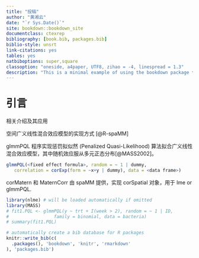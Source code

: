 --- 
title: "投稿"
author: "黄湘云"
date: "`r Sys.Date()`"
site: bookdown::bookdown_site
documentclass: ctexrep
bibliography: [book.bib, packages.bib]
biblio-style: unsrt
link-citations: yes
tables: yes
natbiboptions: super,square
classoption: "oneside, a4paper, UTF8, zihao = -4, linespread = 1.3"
description: "This is a minimal example of using the bookdown package to write a book. The output format for this example is bookdown::gitbook."
---

# 引言

相关介绍及其应用

空间广义线性混合效应模型的实现方式 [@R-spaMM]

glmmPQL 程序实现惩罚拟似然 (Penalized Quasi-Likelihood) 算法拟合广义线性混合效应模型，其中随机效应服从多元正态分布[@MASS2002]。

```r
glmmPQL(<fixed effect formula>, random = ~ 1 | dummy,
   correlation = corExp(form = ~x+y | dummy), data = <data frame>)
```


corMatern 和 MaternCorr 由 spaMM 提供，实现 corSpatial 对象，用于 lme or glmmPQL.

```{r}
library(nlme) # will be loaded automatically if omitted
library(MASS)
# fit1.PQL <- glmmPQL(y ~ trt + I(week > 2), random = ~ 1 | ID,
#                 family = binomial, data = bacteria)
# summary(fit1.PQL)
```


```{r include=FALSE}
# automatically create a bib database for R packages
knitr::write_bib(c(
  .packages(), 'bookdown', 'knitr', 'rmarkdown'
), 'packages.bib')
```

